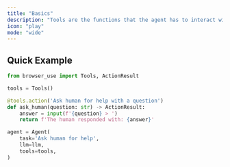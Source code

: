```yaml
---
title: "Basics"
description: "Tools are the functions that the agent has to interact with the world."
icon: "play"
mode: "wide"
---
```



## Quick Example


```python
from browser_use import Tools, ActionResult

tools = Tools()

@tools.action('Ask human for help with a question')
def ask_human(question: str) -> ActionResult:
    answer = input(f'{question} > ')
    return f'The human responded with: {answer}'

agent = Agent(
    task='Ask human for help',
    llm=llm,
    tools=tools,
)
```

